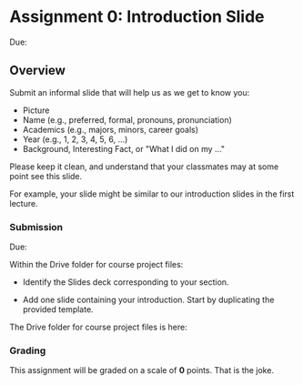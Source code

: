 
# Assignment 0: Introduction Slide

<UnderDevelopment display={false} />

Due: <AssignmentDueDateTime assignmentKey={calendarData.assignments.assignment_0} />

## Overview

Submit an informal slide that will help us as we get to know you:

- Picture
- Name (e.g., preferred, formal, pronouns, pronunciation)
- Academics (e.g., majors, minors, career goals)
- Year (e.g., 1, 2, 3, 4, 5, 6, ...)
- Background, Interesting Fact, or "What I did on my ..."

Please keep it clean, and understand that your classmates may at some point see this slide.

For example, your slide might be similar to our introduction slides in the first lecture.

### Submission

Due: <AssignmentDueDateTime assignmentKey={calendarData.assignments.assignment_0} />

Within the Drive folder for course project files:

- Identify the Slides deck corresponding to your section.

- Add one slide containing your introduction. Start by duplicating the provided template.

The Drive folder for course project files is here:

<CourseDataLink linkKey={courseData.linkDriveProjectFiles} outerComponent="p"/>

### Grading

This assignment will be graded on a scale of __0__ points. That is the joke.
